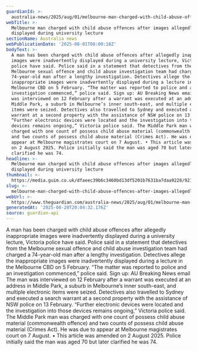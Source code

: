 ```yaml
---
guardianId: >-
  australia-news/2025/aug/01/melbourne-man-charged-with-child-abuse-offences-after-inappropriate-images-allegedly-displayed-during-university-lecture-ntwnfb
webTitle: >-
  Melbourne man charged with child abuse offences after images allegedly
  displayed during university lecture
sectionName: Australia news
webPublicationDate: '2025-08-01T08:00:18Z'
bodyText: >-
  A man has been charged with child abuse offences after allegedly inappropriate
  images were inadvertently displayed during a university lecture, Victoria
  police have said. Police said in a statement that detectives from the
  Melbourne sexual offence and child abuse investigation team had charged a
  74-year-old man after a lengthy investigation. Detectives allege the
  inappropriate images were inadvertently displayed during a lecture in the
  Melbourne CBD on 5 February. “The matter was reported to police and an
  investigation commenced,” police said. Sign up: AU Breaking News email The man
  was interviewed on 12 February after a warrant was executed at an address in
  Middle Park, a suburb in Melbourne’s inner south-east, and multiple electronic
  items were seized. Detectives also travelled to Sydney and executed a search
  warrant at a second property with the assistance of NSW police on 13 February.
  “Further electronic devices were located and the investigation into those
  devices remains ongoing,” Victoria police said. The Middle Park man was
  charged with one count of possess child abuse material (commonwealth offence)
  and two counts of possess child abuse material (Crimes Act). He was due to
  appear at Melbourne magistrates court on 7 August. • This article was amended
  on 2 August 2025. Police initially said the man was aged 70 but later
  clarified he was 74.
headline: >-
  Melbourne man charged with child abuse offences after images allegedly
  displayed during university lecture
thumbnail: >-
  https://media.guim.co.uk/dfaeec39b6c3460bd13df5201b7631ba7daa9228/921_0_6438_5153/500.jpg
slug: >-
  melbourne-man-charged-with-child-abuse-offences-after-images-allegedly-displayed-during-university-lecture
webUrl: >-
  https://www.theguardian.com/australia-news/2025/aug/01/melbourne-man-charged-with-child-abuse-offences-after-inappropriate-images-allegedly-displayed-during-university-lecture-ntwnfb
generatedAt: '2025-08-28T20:04:32.176Z'
source: guardian-api
---
```

A man has been charged with child abuse offences after allegedly inappropriate images were inadvertently displayed during a university lecture, Victoria police have said. Police said in a statement that detectives from the Melbourne sexual offence and child abuse investigation team had charged a 74-year-old man after a lengthy investigation. Detectives allege the inappropriate images were inadvertently displayed during a lecture in the Melbourne CBD on 5 February. “The matter was reported to police and an investigation commenced,” police said. Sign up: AU Breaking News email The man was interviewed on 12 February after a warrant was executed at an address in Middle Park, a suburb in Melbourne’s inner south-east, and multiple electronic items were seized. Detectives also travelled to Sydney and executed a search warrant at a second property with the assistance of NSW police on 13 February. “Further electronic devices were located and the investigation into those devices remains ongoing,” Victoria police said. The Middle Park man was charged with one count of possess child abuse material (commonwealth offence) and two counts of possess child abuse material (Crimes Act). He was due to appear at Melbourne magistrates court on 7 August. • This article was amended on 2 August 2025. Police initially said the man was aged 70 but later clarified he was 74.
